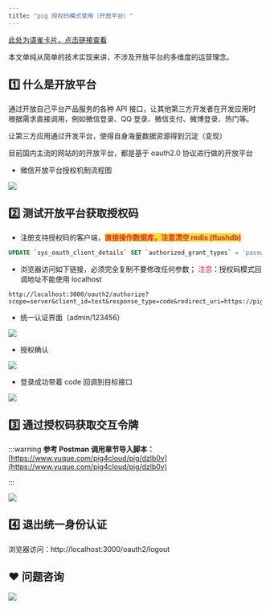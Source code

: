 ```yaml
---
title: "pig 授权码模式使用（开放平台）"
---
```


[此处为语雀卡片，点击链接查看](https://www.yuque.com/docs/12721947#mcAk2)

本文单纯从简单的技术实现来讲，不涉及开放平台的多维度的运营理念。



## 1️⃣ 什么是开放平台


通过开放自己平台产品服务的各种 API 接口，让其他第三方开发者在开发应用时根据需求直接调用，例如微信登录、QQ 登录、微信支付、微博登录、热门等。

让第三方应用通过开发平台，使得自身海量数据资源得到沉淀（变现）

目前国内主流的网站的的开放平台，都是基于 oauth2.0 协议进行做的开放平台



+ 微信开放平台授权机制流程图



![](https://cdn.nlark.com/yuque/0/2020/jpeg/283679/1599314414672-bed5346e-83cb-48e4-a4ee-a4b85e455212.jpeg)



## 2️⃣ 测试开放平台获取授权码


+ 注册支持授权码的客户端，**<font style="color:#DF2A3F;background-color:#FBDE28;">直接操作数据库，注意清空 redis  (flushdb)</font>**

```sql
UPDATE `sys_oauth_client_details` SET `authorized_grant_types` = 'password,refresh_token,authorization_code,client_credentials', `web_server_redirect_uri` = 'https://pig4cloud.com'WHERE `client_id` = 'test';
```

+ 浏览器访问如下链接，必须完全复制不要修改任何参数； <font style="color:#DF2A3F;">注意</font>：授权码模式回调地址不能使用 localhost



```shell
http://localhost:3000/oauth2/authorize?scope=server&client_id=test&response_type=code&redirect_uri=https://pig4cloud.com
```





+ 统一认证界面（admin/123456）

![](https://cdn.nlark.com/yuque/0/2024/png/283679/1734249521088-b3b4863b-1a9d-43d6-93ca-30650858ecf6.png)



+ 授权确认



![](https://cdn.nlark.com/yuque/0/2021/png/283679/1633962058487-fc8fa397-cb15-4fde-b7b4-7aab479af0a1.png)



+ 登录成功带着 code 回调到目标接口



![](https://minio.pigx.vip/oss/1633962131.png)



## 3️⃣ 通过授权码获取交互令牌


:::warning
**参考 Postman 调用章节导入脚本：**[https://www.yuque.com/pig4cloud/pig/dzlb0v](https://www.yuque.com/pig4cloud/pig/dzlb0v)

:::





![](https://cdn.nlark.com/yuque/0/2022/png/283679/1661931726658-9d90fc59-3940-40e6-b1a4-8d06aab842f4.png)

## 4️⃣ 退出统一身份认证


浏览器访问：http://localhost:3000/oauth2/logout



## ❤  问题咨询
![](https://cdn.nlark.com/yuque/0/2022/gif/283679/1662563973685-c22e9831-db66-42b5-973f-886d25d1e0e7.gif)

